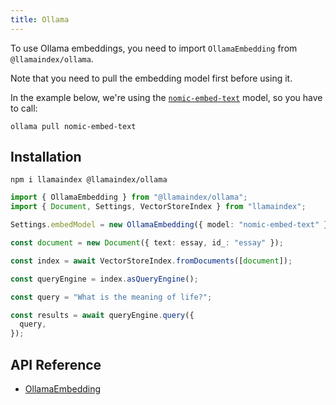 ```yaml
---
title: Ollama
---
```


To use Ollama embeddings, you need to import `OllamaEmbedding` from `@llamaindex/ollama`.

Note that you need to pull the embedding model first before using it.

In the example below, we're using the [`nomic-embed-text`](https://ollama.com/library/nomic-embed-text) model, so you have to call:

```shell
ollama pull nomic-embed-text
```

## Installation

```package-install
npm i llamaindex @llamaindex/ollama
```

```ts
import { OllamaEmbedding } from "@llamaindex/ollama";
import { Document, Settings, VectorStoreIndex } from "llamaindex";

Settings.embedModel = new OllamaEmbedding({ model: "nomic-embed-text" });

const document = new Document({ text: essay, id_: "essay" });

const index = await VectorStoreIndex.fromDocuments([document]);

const queryEngine = index.asQueryEngine();

const query = "What is the meaning of life?";

const results = await queryEngine.query({
  query,
});
```

## API Reference

- [OllamaEmbedding](/typescript/framework-api-reference/classes/ollamaembedding/)

